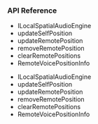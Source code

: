 <PlatformWrapper platform="windows">

### API Reference

<ProductWrapper product = "voice-calling">

- <Link to="{{Global.API_REF_CPP_ROOT_VOICE_SDK}}/class_ilocalspatialaudioengine.html">ILocalSpatialAudioEngine</Link>

- <Link to="{{Global.API_REF_CPP_ROOT_VOICE_SDK}}/class_ibasespatialaudioengine.html#api_ibasespatialaudioengine_updateselfposition">updateSelfPosition</Link>

- <Link to="{{Global.API_REF_CPP_ROOT_VOICE_SDK}}/class_ilocalspatialaudioengine.html#api_ilocalspatialaudioengine_updateremoteposition">updateRemotePosition</Link>

- <Link to="{{Global.API_REF_CPP_ROOT_VOICE_SDK}}/class_ilocalspatialaudioengine.html#api_ilocalspatialaudioengine_removeremoteposition">removeRemotePosition</Link>

- <Link to="{{Global.API_REF_CPP_ROOT_VOICE_SDK}}/class_ilocalspatialaudioengine.html#api_ilocalspatialaudioengine_clearremotepositions">clearRemotePositions</Link>

- <Link to="{{Global.API_REF_CPP_ROOT_VOICE_SDK}}/rtc_api_data_type.html#class_remotevoicepositioninfo">RemoteVoicePositionInfo</Link>

</ProductWrapper>

<ProductWrapper notAllowed = "voice-calling">

- <Link to="{{Global.API_REF_CPP_ROOT}}/class_ilocalspatialaudioengine.html">ILocalSpatialAudioEngine</Link>

- <Link to="{{Global.API_REF_CPP_ROOT}}/class_ibasespatialaudioengine.html#api_ibasespatialaudioengine_updateselfposition">updateSelfPosition</Link>

- <Link to="{{Global.API_REF_CPP_ROOT}}/class_ilocalspatialaudioengine.html#api_ilocalspatialaudioengine_updateremoteposition">updateRemotePosition</Link>

- <Link to="{{Global.API_REF_CPP_ROOT}}/class_ilocalspatialaudioengine.html#api_ilocalspatialaudioengine_removeremoteposition">removeRemotePosition</Link>

- <Link to="{{Global.API_REF_CPP_ROOT}}/class_ilocalspatialaudioengine.html#api_ilocalspatialaudioengine_clearremotepositions">clearRemotePositions</Link>

- <Link to="{{Global.API_REF_CPP_ROOT}}/rtc_api_data_type.html#class_remotevoicepositioninfo">RemoteVoicePositionInfo</Link>
</ProductWrapper>

</PlatformWrapper>
